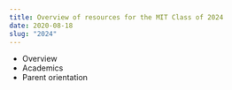 ```yaml
---
title: Overview of resources for the MIT Class of 2024
date: 2020-08-18
slug: "2024"
---
```


* Overview
* <Link to="./academics">Academics</Link>
* <Link to="./parent-orientation">Parent orientation</Link>